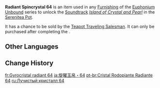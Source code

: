 {{Item Infobox
|id           = 141064
|image        = Item Radiant Spincrystal.png
|type         = Adventure Items
|group        = Radiant Spincrystals
|group2       = Inazuma Spincrystals
|quality      = 4
|invCategory  = Precious Items
|description  = This wondrous crystal contains a certain rhythm, like something beautiful woven from delicate silk. These items can be found throughout the mainland or from merchants who collect curios. The tune held within this crystal can be revivified in your [[Serenitea Pot]] using either "[[Euphonium Unbound: Winding]]" or "[[Euphonium Unbound: Soaring]]." The tune contained within this [[Radiant Spincrystal]] is "[[Island of Crystal and Pearl]]."
|source1      = [[Chubby]]
|track        = Island of Crystal and Pearl
}}
'''Radiant Spincrystal 64''' is an item used in any [[Furnishing]] of the [[Euphonium Unbound]] series to unlock the [[Soundtrack]] ''[[Island of Crystal and Pearl]]'' in the [[Serenitea Pot]].

It has a chance to be sold by the [[Teapot Traveling Salesman]]. It can only be purchased after completing the {{Quest|Ritou Escape Plan}}.

==Other Languages==
{{Other Languages
|default_hidden = 1
|en      = Radiant Spincrystal 64
|zhs     = 旋曜玉帛・其六十四
|zhs_rm  = Xuán Yào Yùbó - Qí Liùshísì
|zht     = 旋曜玉帛・其六十四
|zht_rm  = Xuán Yào Yùbó - Qí Liùshísì
|ja      = 旋曜玉帛・64
|ja_rm   = Sen'you Gyokuhaku - Rokujuuyon{{Assumed}}
|ko      = 빛나는 결정・64
|ko_rm   = Binnaneun Gyeoljeong - Yukssipssa
|es      = Girocristal radiante (64)
|fr      = Gyrocristal radiant 64
|ru      = Лучистый кристалл {{tt|64|}}
|th      = Radiant Spincrystal 64
|vi      = Ngọc Thạch Âm Vang 64
|de      = Strahlender Drehkristall LXIV
|id      = Radiant Spincrystal 64
|pt      = Cristal Rodopiante Radiante 64
|tr      = Parlak Burgu Kristal 64
|it      = Voltacristallo radioso 64
}}

==Change History==
{{Change History|2.6}}

[[fr:Gyrocristal radiant 64]]
[[ja:旋曜玉帛・64]]
[[pt-br:Cristal Rodopiante Radiante 64]]
[[ru:Лучистый кристалл 64]]